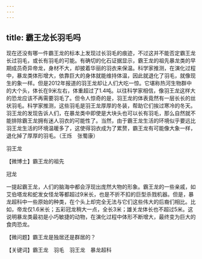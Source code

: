 ```yaml
---
---
---
```

title: 霸王龙长羽毛吗
---




现在还没有哪一件霸王龙的标本上发现过长羽毛的痕迹，不过这并不能否定霸王龙长过羽毛，或长有羽毛的可能。有确切的化石证据显示，霸王龙的祖先暴龙类的早期成员奇异帝龙，身材不大，却披着华丽的羽衣来保温。科学家推测，在演化过程中，暴龙类体形增大，依靠巨大的身体就能维持体温，因此就退化了羽毛，就像现生的象一样。但是2012年报道的羽王龙却让人们大吃一惊。它堪称热河生物群中的大个头，体长在9米左右，体重超过了1.4吨。以往科学家相信，像羽王龙这样大的恐龙应该不再需要羽毛了。但令人惊奇的是，羽王龙的体表竟然有一层长长的丝状羽毛。科学家推测，这些羽毛是羽王龙厚厚的冬装，帮助它们挨过寒冷的冬天。羽王龙的发现告诉人们，在暴龙类中即使是大块头也可以长有羽毛，那么自然就不能排除霸王龙拥有迷人羽衣的可能性了。当然，由于霸王龙生活的环境似乎要远比羽王龙生活的环境温暖多了，这使得羽衣成为了累赘，霸王龙有可能像大象一样，退化掉了厚厚的羽毛。（王烁　张蜀康）

羽王龙





【微博士】霸王龙的祖先

冠龙



一提起霸王龙，人们的脑海中都会浮现出庞然大物的形象。霸王龙的一些亲戚，如艾伯塔龙和蛇发女怪龙等都超过9米长，也是不折不扣的巨型杀戮机器。但是，暴龙超科中一些原始的种类，在个头上却完全无法与它们这些伟大的后裔们相比。比如，帝龙仅1.6米长；五彩冠龙稍大一点，全长3米；雄关龙体长也不超过5米。这说明暴龙类最初是小巧敏捷的动物，在演化过程中体形不断增大，最终变为巨大的食肉恐龙。

【微问题】霸王龙是独居还是群居的？

【关键词】霸王龙　羽毛　羽王龙　暴龙超科